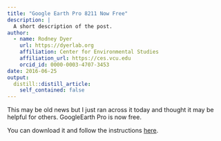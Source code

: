 ```yaml
---
title: "Google Earth Pro 8211 Now Free"
description: |
  A short description of the post.
author:
  - name: Rodney Dyer
    url: https://dyerlab.org
    affiliation: Center for Environmental Studies
    affiliation_url: https://ces.vcu.edu
    orcid_id: 0000-0003-4707-3453
date: 2016-06-25
output:
  distill::distill_article:
    self_contained: false
---
```





This may be old news but I just ran across it today and thought it may be helpful for others.  GoogleEarth Pro is now free.

You can download it and follow the instructions [here](https://support.google.com/earth/answer/176160?hl=en).
 
 
 
